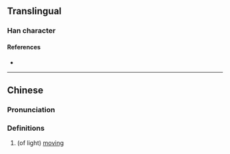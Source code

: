 {{character info}}
==Translingual==

===Han character===
{{Han char|rn=86|rad=火|as=07|sn=11|four=28809|canj=OKF|ids=⿱攸火}}

====References====
* {{Han ref|kx=0672.120|dkj=19067|hdz=32204.190|uh=7102|ud=28930|bh=D65A|bd=54874}}

----

==Chinese==
{{zh-forms}}

===Pronunciation===
{{zh-pron
|m=shú
|c=suk1
|mc=
|oc=
|ma=
|cat=
}}

===Definitions===
{{zh-hanzi}}

# (of light) [[moving]]